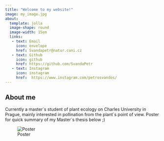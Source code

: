 ```yaml
---
title: "Welcome to my website!"
image: my_image.jpg
about:
  template: jolla
  image-shape: round
  image-width: 15em
  links:
   - text: Email
     icon: envelope
     href: Svandapetr@natur.cuni.cz
   - text: Github
     icon: github
     href: https://github.com/SvandaPetr
   - text: Instagram
     icon: instagram
     href:  https://www.instagram.com/petrosvandos/
---
```


## About me

Currently a master´s student of plant ecology on Charles University in Prague, mainly interested in pollination from the plant´s point of view. Poster for quick summary of my Master´s thesis below ;)

![Poster](poster2.jpg)
